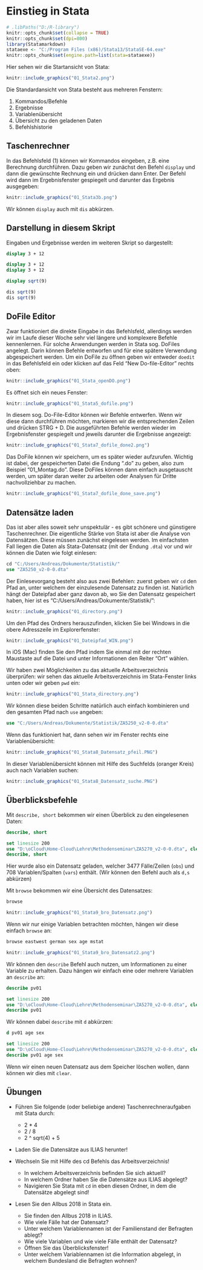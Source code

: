 # Einstieg in Stata {#Stata1}

```r
# .libPaths("D:/R-library")
knitr::opts_chunk$set(collapse = TRUE)
knitr::opts_chunk$set(dpi=800)
library(Statamarkdown)
stataexe <- "C:/Program Files (x86)/Stata13/StataSE-64.exe"
knitr::opts_chunk$set(engine.path=list(stata=stataexe))
```

Hier sehen wir die Startansicht von Stata:
```r
knitr::include_graphics("01_Stata2.png")
```
Die Standardansicht von Stata besteht aus mehreren Fenstern:

  (1) Kommandos/Befehle
  (2) Ergebnisse
  (3) Variablenübersicht
  (4) Übersicht zu den geladenen Daten
  (5) Befehlshistorie


## Taschenrechner

In das Befehlsfeld (1) können wir Kommandos eingeben, z.B. eine Berechnung durchführen. Dazu geben wir zunächst den Befehl `display` und dann die gewünschte Rechnung ein und drücken dann Enter. Der Befehl wird dann im Ergebnisfenster gespiegelt und darunter das Ergebnis ausgegeben:

```r
knitr::include_graphics("01_Stata3b.png")
```

Wir können `display` auch mit `dis` abkürzen. 

## Darstellung in diesem Skript

Eingaben und Ergebnisse werden im weiteren Skript so dargestellt:
```stata
display 3 + 12
```
```stata
display 3 + 12
display 3 + 12
```


```stata
display sqrt(9)
```

```stata
dis sqrt(9)
dis sqrt(9)
```

## DoFile Editor

Zwar funktioniert die direkte Eingabe in das Befehlsfeld, allerdings werden wir im Laufe dieser Woche sehr viel längere und komplexere Befehle kennenlernen. Für solche Anwendungen werden in Stata sog. DoFiles angelegt. Darin können Befehle entworfen und für eine spätere Verwendung abgespeichert werden. Um ein DoFile zu öffnen geben wir entweder `doedit` in das Befehlsfeld ein oder klicken auf das Feld "New Do-file-Editor" rechts oben:

```r
knitr::include_graphics("01_Stata_openDO.png")
```
Es öffnet sich ein neues Fenster:
```r
knitr::include_graphics("01_Stata5_dofile.png")
```

In diesem sog. Do-File-Editor können wir Befehle entwerfen. Wenn wir diese dann durchführen möchten, markieren wir die entsprechenden Zeilen und drücken STRG + D. Die ausgeführten Befehle werden wieder im Ergebnisfenster gespiegelt und jeweils darunter die Ergebnisse angezeigt:
```r
knitr::include_graphics("01_Stata7_dofile_done2.png")
```

Das DoFile können wir speichern, um es später wieder aufzurufen. Wichtig ist dabei, der gespeicherten Datei die Endung ".do" zu geben, also zum Beispiel "01_Montag.do". Diese DoFiles können dann einfach ausgetauscht werden, um später daran weiter zu arbeiten oder Analysen für Dritte nachvollziehbar zu machen.
```r
knitr::include_graphics("01_Stata7_dofile_done_save.png")
```

## Datensätze laden

Das ist aber alles soweit sehr unspektulär - es gibt schönere und günstigere Taschenrechner. Die eigentliche Stärke von Stata ist aber die Analyse von Datensätzen. Diese müssen zunächst eingelesen werden. Im einfachsten Fall liegen die Daten als Stata-Datensatz (mit der Endung `.dta`) vor und wir können die Daten wie folgt einlesen:

```stata
cd "C:/Users/Andreas/Dokumente/Statistik/"
use "ZA5250_v2-0-0.dta"
```

Der Einlesevorgang besteht also aus zwei Befehlen: zuerst geben wir `cd` den Pfad an, unter welchem der einzulesende Datensatz zu finden ist. Natürlich hängt der Dateipfad aber ganz davon ab, wo Sie den Datensatz gespeichert haben, hier ist es "C:/Users/Andreas/Dokumente/Statistik/":

```r
knitr::include_graphics("01_directory.png")
```
Um den Pfad des Ordners herauszufinden, klicken Sie bei Windows in die obere Adresszeile im Explorerfenster: 
```r
knitr::include_graphics("01_Dateipfad_WIN.png")
```

In iOS (Mac) finden Sie den Pfad indem Sie einmal mit der rechten Maustaste auf die Datei und unter Informationen den Reiter "Ort" wählen.

Wir haben zwei Möglichkeiten zu das aktuelle Arbeitsverzeichnis überprüfen: wir sehen das aktuelle Arbeitsverzeichnis im Stata-Fenster links unten oder wir geben `pwd` ein:
```r
knitr::include_graphics("01_Stata_directory.png")
```



Wir können diese beiden Schritte natürlich auch einfach kombinieren und den gesamten Pfad nach `use` angeben:
```stata
use "C:/Users/Andreas/Dokumente/Statistik/ZA5250_v2-0-0.dta"
```

Wenn das funktioniert hat, dann sehen wir im Fenster rechts eine Variablenübersicht:
```r
knitr::include_graphics("01_Stata8_Datensatz_pfeil.PNG")
```
In dieser Variablenübersicht können mit Hilfe des Suchfelds (oranger Kreis) auch nach Variablen suchen:
```r
knitr::include_graphics("01_Stata8_Datensatz_suche.PNG")
```

## Überblicksbefehle

Mit `describe, short` bekommen wir einen Überblick zu den eingelesenen Daten:
```stata
describe, short
```
```stata
set linesize 200
use "D:\oCloud\Home-Cloud\Lehre\Methodenseminar\ZA5270_v2-0-0.dta", clear
describe, short
```
Hier wurde also ein Datensatz geladen, welcher 3477 Fälle/Zeilen (`obs`) und 708 Variablen/Spalten (`vars`) enthält. 
(Wir können den Befehl auch als `d,s` abkürzen)

Mit `browse` bekommen wir eine Übersicht des Datensatzes:
```stata
browse
```
```r
knitr::include_graphics("01_Stata9_bro_Datensatz.png")
```

Wenn wir nur einige Variablen betrachten möchten, hängen wir diese einfach `browse` an:
```stata
browse eastwest german sex age mstat
```
```r
knitr::include_graphics("01_Stata9_bro_Datensatz2.png")
```

Wir können den `describe` Befehl auch nutzen, um Informationen zu einer Variable zu erhalten. Dazu hängen wir einfach eine oder mehrere Variablen an `describe` an:
```stata
describe pv01
```

```stata
set linesize 200
use "D:\oCloud\Home-Cloud\Lehre\Methodenseminar\ZA5270_v2-0-0.dta", clear
describe pv01
```
Wir können dabei `describe` mit `d` abkürzen:
```stata
d pv01 age sex
```

```stata
set linesize 200
use "D:\oCloud\Home-Cloud\Lehre\Methodenseminar\ZA5270_v2-0-0.dta", clear
describe pv01 age sex
```

Wenn wir einen neuen Datensatz aus dem Speicher löschen wollen, dann können wir dies mit `clear`.


## Übungen {#U1}

+ Führen Sie folgende (oder beliebige andere) Taschenrechneraufgaben mit Stata durch:
  + 2 * 4
  + 2 / 8
  + 2 ^ sqrt(4) + 5

+ Laden Sie die Datensätze aus ILIAS herunter!

+ Wechseln Sie mit Hilfe des cd Befehls das Arbeitsverzeichnis!
  + In welchem Arbeitsverzeichnis befinden Sie sich aktuell?
  + In welchem Ordner haben Sie die Datensätze aus ILIAS abgelegt?
  + Navigieren Sie Stata mit `cd` in eben diesen Ordner, in dem die Datensätze abgelegt sind!

+ Lesen Sie den Allbus 2018 in Stata ein.
  + Sie finden den Allbus 2018 in ILIAS.
  + Wie viele Fälle hat der Datensatz?
  + Unter welchem Variablennamen ist der Familienstand der Befragten ablegt?
  + Wie viele Variablen und wie viele Fälle enthält der Datensatz?
  + Öffnen Sie das Überblicksfenster!
  + Unter welchem Variablennamen ist die Information abgelegt, in welchem Bundesland die Befragten wohnen?

